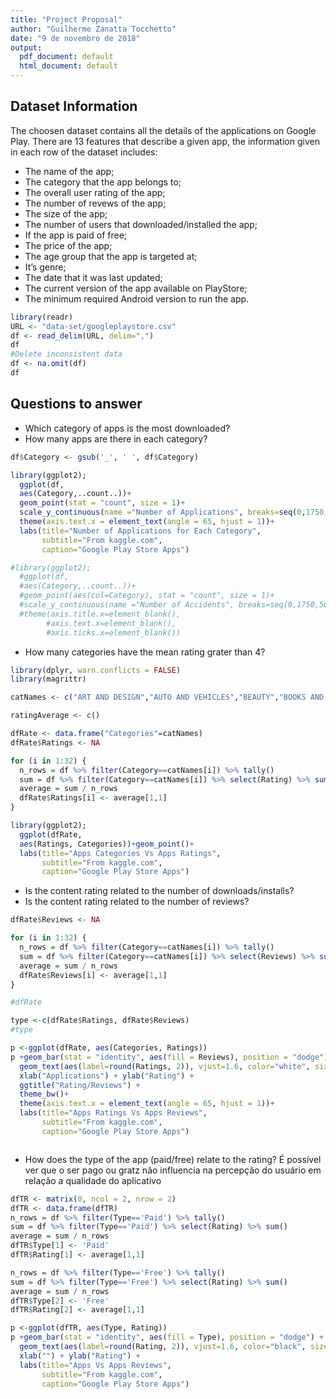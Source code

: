 ```yaml
---
title: "Project Proposal"
author: "Guilherme Zanatta Tocchetto"
date: "9 de novembro de 2018"
output:
  pdf_document: default
  html_document: default
---
```


## Dataset Information

The choosen dataset contains all the details of the applications on Google Play. There are 13 features that describe a given app, the information given in each row of the dataset includes:

 - The name of the app;
 - The category that the app belongs to;
 - The overall user rating of the app;
 - The number of revews of the app;
 - The size of the app;
 - The number of users that downloaded/installed the app;
 - If the app is paid of free;
 - The price of the app;
 - The age group that the app is targeted at;
 - It's genre;
 - The date that it was last updated;
 - The current version of the app available on PlayStore;
 - The minimum required Android version to run the app.

```r
library(readr)
URL <- "data-set/googleplaystore.csv"
df <- read_delim(URL, delim=",")
df
#Delete inconsistent data
df <- na.omit(df)
df
```


## Questions to answer

- Which category of apps is the most downloaded?
<!--I've changed the question because the installs collumn doesn't provide a consistent value-->
- How many apps are there in each category?
```r

df$Category <- gsub('_', ' ', df$Category)

library(ggplot2);
  ggplot(df,
  aes(Category,..count..))+
  geom_point(stat = "count", size = 1)+
  scale_y_continuous(name ="Number of Applications", breaks=seq(0,1750,100))+
  theme(axis.text.x = element_text(angle = 65, hjust = 1))+
  labs(title="Number of Applications for Each Category", 
       subtitle="From kaggle.com", 
       caption="Google Play Store Apps")

#library(ggplot2);
  #ggplot(df,
  #aes(Category,..count..))+
  #geom_point(aes(col=Category), stat = "count", size = 1)+
  #scale_y_continuous(name ="Number of Accidents", breaks=seq(0,1750,50))+
  #theme(axis.title.x=element_blank(),
        #axis.text.x=element_blank(),
        #axis.ticks.x=element_blank())
```

- How many categories have the mean rating grater than 4?

```r
library(dplyr, warn.conflicts = FALSE)
library(magrittr)

catNames <- c("ART AND DESIGN","AUTO AND VEHICLES","BEAUTY","BOOKS AND REFERENCE","BUSINESS","COMICS","COMMUNICATION","DATING","EDUCATION","ENTERTAINMENT","EVENTS", "FAMILY", "FINANCE","GAME","HEALTH AND FITNESS","HOUSE AND HOME","LIBRARIES AND DEMO","LIFESTYLE","MAPS AND NAVIGATION","MEDICAL","NEWS AND MAGAZINES","PARENTING","PERSONALIZATION","PHOTOGRAPHY","PRODUCTIVITY","SHOPPING","SOCIAL","SPORTS","TOOLS","TRAVEL AND LOCAL","VIDEO PLAYERS","WEATHER")

ratingAverage <- c()

dfRate <- data.frame("Categories"=catNames)
dfRate$Ratings <- NA

for (i in 1:32) {
  n_rows = df %>% filter(Category==catNames[i]) %>% tally()
  sum = df %>% filter(Category==catNames[i]) %>% select(Rating) %>% sum()
  average = sum / n_rows
  dfRate$Ratings[i] <- average[1,1]
}

library(ggplot2);
  ggplot(dfRate,
  aes(Ratings, Categories))+geom_point()+
  labs(title="Apps Categories Vs Apps Ratings", 
       subtitle="From kaggle.com", 
       caption="Google Play Store Apps")
```

- Is the content rating related to the number of downloads/installs?
<!--I've changed the question because the installs collumn doesn't provide a consistent value-->
- Is the content rating related to the number of reviews?

```r



dfRate$Reviews <- NA

for (i in 1:32) {
  n_rows = df %>% filter(Category==catNames[i]) %>% tally()
  sum = df %>% filter(Category==catNames[i]) %>% select(Reviews) %>% sum()
  average = sum / n_rows
  dfRate$Reviews[i] <- average[1,1]
}

#dfRate

type <-c(dfRate$Ratings, dfRate$Reviews)
#type

p <-ggplot(dfRate, aes(Categories, Ratings))
p +geom_bar(stat = "identity", aes(fill = Reviews), position = "dodge") +
  geom_text(aes(label=round(Ratings, 2)), vjust=1.6, color="white", size=2.1)+
  xlab("Applications") + ylab("Rating") +
  ggtitle("Rating/Reviews") +
  theme_bw()+
  theme(axis.text.x = element_text(angle = 65, hjust = 1))+
  labs(title="Apps Ratings Vs Apps Reviews", 
       subtitle="From kaggle.com", 
       caption="Google Play Store Apps")



```

- How does the type of the app (paid/free) relate to the rating?
É possível ver que o ser pago ou gratz não influencia na percepção do usuário em relação a qualidade do aplicativo

```r

dfTR <- matrix(0, ncol = 2, nrow = 2)
dfTR <- data.frame(dfTR)
n_rows = df %>% filter(Type=='Paid') %>% tally()
sum = df %>% filter(Type=='Paid') %>% select(Rating) %>% sum()
average = sum / n_rows
dfTR$Type[1] <- 'Paid'
dfTR$Rating[1] <- average[1,1]

n_rows = df %>% filter(Type=='Free') %>% tally()
sum = df %>% filter(Type=='Free') %>% select(Rating) %>% sum()
average = sum / n_rows
dfTR$Type[2] <- 'Free'
dfTR$Rating[2] <- average[1,1]

p <-ggplot(dfTR, aes(Type, Rating))
p +geom_bar(stat = "identity", aes(fill = Type), position = "dodge") +
  geom_text(aes(label=round(Rating, 2)), vjust=1.6, color="black", size=3.5)+
  xlab("") + ylab("Rating") +
  labs(title="Apps Vs Apps Reviews", 
       subtitle="From kaggle.com", 
       caption="Google Play Store Apps")
```